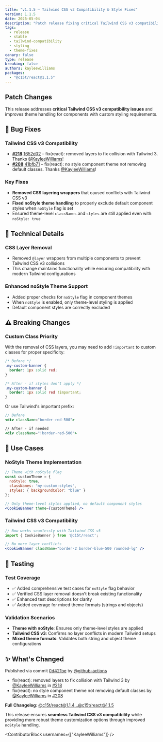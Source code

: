 ```yaml
---
title: "v1.1.5 — Tailwind CSS v3 Compatibility & Style Fixes"
version: 1.1.5
date: 2025-05-04
description: "Patch release fixing critical Tailwind CSS v3 compatibility issues by removing CSS layers and improving noStyle theme handling. Ensures proper style application and prevents conflicts with modern Tailwind configurations."
tags:
  - release
  - stable
  - tailwind-compatibility
  - styling
  - theme-fixes
canary: false
type: release
breaking: false
authors: kayleewilliams
packages:
  - "@c15t/react@1.1.5"
---
```


## Patch Changes

This release addresses **critical Tailwind CSS v3 compatibility issues** and improves theme handling for components with custom styling requirements.

## 🐛 Bug Fixes

### Tailwind CSS v3 Compatibility
- **[#218](https://github.com/c15t/c15t/issues/218)** [1652d02](https://github.com/c15t/c15t/commit/1652d02) – fix(react): removed layers to fix collision with Tailwind 3. Thanks [@KayleeWilliams](https://github.com/KayleeWilliams)!
- **[#208](https://github.com/c15t/c15t/issues/208)** [41bfb71](https://github.com/c15t/c15t/commit/41bfb71) – fix(react): no style component theme not removing default classes. Thanks [@KayleeWilliams](https://github.com/KayleeWilliams)!

### Key Fixes
- **Removed CSS layering wrappers** that caused conflicts with Tailwind CSS v3
- **Fixed noStyle theme handling** to properly exclude default component styles when `noStyle` flag is set
- Ensured theme-level `classNames` and `styles` are still applied even with `noStyle: true`

## 🔧 Technical Details

### CSS Layer Removal
- Removed `@layer` wrappers from multiple components to prevent Tailwind CSS v3 collisions
- This change maintains functionality while ensuring compatibility with modern Tailwind configurations

### Enhanced noStyle Theme Support
- Added proper checks for `noStyle` flag in component themes
- When `noStyle` is enabled, only theme-level styling is applied
- Default component styles are correctly excluded

## ⚠️ Breaking Changes

### Custom Class Priority
With the removal of CSS layers, you may need to add `!important` to custom classes for proper specificity:

```css
/* Before */
.my-custom-banner {
  border: 1px solid red;
}

/* After - if styles don't apply */
.my-custom-banner {
  border: 1px solid red !important;
}
```

Or use Tailwind's important prefix:
```jsx
// Before
<div className="border-red-500">

// After - if needed
<div className="!border-red-500">
```

## 🎯 Use Cases

### NoStyle Theme Implementation
```jsx
// Theme with noStyle flag
const customTheme = {
  noStyle: true,
  classNames: "my-custom-styles",
  styles: { backgroundColor: "blue" }
};

// Only theme-level styles applied, no default component styles
<CookieBanner theme={customTheme} />
```

### Tailwind CSS v3 Compatibility
```jsx
// Now works seamlessly with Tailwind CSS v3
import { CookieBanner } from '@c15t/react';

// No more layer conflicts
<CookieBanner className="border-2 border-blue-500 rounded-lg" />
```

## 🧪 Testing

### Test Coverage
- ✅ Added comprehensive test cases for `noStyle` flag behavior
- ✅ Verified CSS layer removal doesn't break existing functionality
- ✅ Enhanced test descriptions for clarity
- ✅ Added coverage for mixed theme formats (strings and objects)

### Validation Scenarios
- **Theme with noStyle**: Ensures only theme-level styles are applied
- **Tailwind CSS v3**: Confirms no layer conflicts in modern Tailwind setups
- **Mixed theme formats**: Validates both string and object theme configurations

## ✨ What's Changed

Published via commit [0d421be](https://github.com/c15t/c15t/commit/0d421be) by [@github-actions](https://github.com/github-actions)

- fix(react): removed layers to fix collision with Tailwind 3 by [@KayleeWilliams](https://github.com/KayleeWilliams) in [#218](https://github.com/c15t/c15t/pull/218)
- fix(react): no style component theme not removing default classes by [@KayleeWilliams](https://github.com/KayleeWilliams) in [#208](https://github.com/c15t/c15t/pull/208)

**Full Changelog**: [@c15t/react@1.1.4...@c15t/react@1.1.5](https://github.com/c15t/c15t/compare/@c15t/react@1.1.4...@c15t/react@1.1.5)

This release ensures **seamless Tailwind CSS v3 compatibility** while providing more robust theme customization options through improved `noStyle` handling.

<ContributorBlock usernames={["KayleeWilliams"]} />
